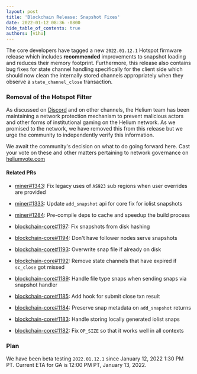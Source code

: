 ```yaml
---
layout: post
title: 'Blockchain Release: Snapshot Fixes'
date: 2022-01-12 08:36 -0800
hide_table_of_contents: true
authors: [vihu]
---
```


The core developers have tagged a new `2022.01.12.1` Hotspot firmware release which includes
**recommended** improvements to snapshot loading and reduces their memory footprint. Furthermore,
this release also contains bug fixes for state channel handling specifically for the client side
which should now clean the internally stored channels appropriately when they observe a
`state_channel_close` transaction.

<!--truncate-->

### Removal of the Hotspot Filter

As discussed on
[Discord](https://discord.com/channels/404106811252408320/730418759298318346/930675333345206352) and
on other channels, the Helium team has been maintaining a network protection mechanism to prevent
malicious actors and other forms of institutional gaming on the Helium network. As we promised to
the network, we have removed this from this release but we urge the community to independently
verify this information.

We await the community's decision on what to do going forward here. Cast your vote on these and
other matters pertaining to network governance on [heliumvote.com](https://heliumvote.com)

#### Related PRs

- [miner#1343](https://github.com/helium/miner/pull/1343): Fix legacy uses of `AS923` sub regions
  when user overrides are provided
- [miner#1333](https://github.com/helium/miner/pull/1333): Update `add_snapshot` api for core fix
  for iolist snapshots
- [miner#1284](https://github.com/helium/miner/pull/1284): Pre-compile deps to cache and speedup the
  build process

- [blockchain-core#1197](https://github.com/helium/blockchain-core/pull/1197): Fix snapshots from
  disk hashing
- [blockchain-core#1194](https://github.com/helium/blockchain-core/pull/1194): Don't have follower
  nodes serve snapshots
- [blockchain-core#1193](https://github.com/helium/blockchain-core/pull/1193): Overwrite snap file
  if already on disk
- [blockchain-core#1192](https://github.com/helium/blockchain-core/pull/1192): Remove state channels
  that have expired if `sc_close` got missed
- [blockchain-core#1189](https://github.com/helium/blockchain-core/pull/1189): Handle file type
  snaps when sending snaps via snapshot handler
- [blockchain-core#1185](https://github.com/helium/blockchain-core/pull/1185): Add hook for submit
  close txn result
- [blockchain-core#1184](https://github.com/helium/blockchain-core/pull/1184): Preserve snap
  metadata on `add_snapshot` returns
- [blockchain-core#1183](https://github.com/helium/blockchain-core/pull/1183): Handle storing
  locally generated iolist snaps
- [blockchain-core#1182](https://github.com/helium/blockchain-core/pull/1182): Fix `OP_SIZE` so that
  it works well in all contexts

### Plan

We have been beta testing `2022.01.12.1` since January 12, 2022 1:30 PM PT. Current ETA for GA is
12:00 PM PT, January 13, 2022.
